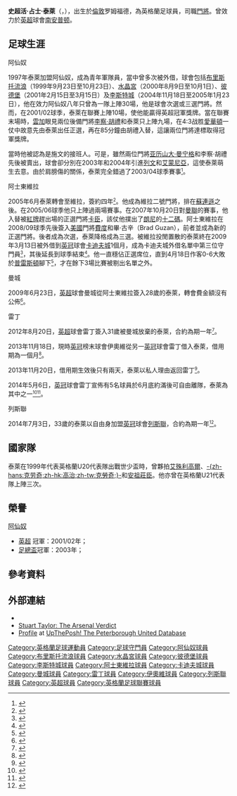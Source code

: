 {{NoteTA
|G1=英超|G2=FAcup|G3=football
|T=zh-hans:斯图尔特·泰勒;zh-hk:史超活·泰萊;zh-tw:斯圖亞特·泰勒;
|1=zh-hans:泰勒;zh-hk:泰萊;zh-tw:泰勒;
|2=zh-hans:斯图尔特·泰勒;zh-hk:史超活·泰萊;zh-tw:斯圖亞特·泰勒;
|3=zh-hans:斯图尔特·詹姆斯·泰勒;zh-hk:史超活·占士·泰萊;zh-tw:斯圖亞特·詹姆士·泰勒;
|4=zh-hans:温格;zh-hk:雲加;zh-tw:溫格;
|5=zh-hans:理查德·赖特; zh-hk:李察·胡禮;
|6=zh-hans:西曼;zh-hk:施文;zh-tw:西曼;
|7=zh-hans:亚历山大·曼宁格;zh-hk:阿歷士·曼寧加;zh-tw:亞歷山大·曼寧格;
|8=zh-hans:莱曼;zh-hk:列文;zh-tw:萊曼;
|9=zh-hans:阿穆尼亚;zh-hk:艾蒙尼亞;zh-tw:阿穆尼亞;
|10=zh-hans:索伦森;zh-hk:蘇連遜;zh-tw:索倫森;
|11=zh-hans:卡森;zh-hk:卡臣;zh-tw:卡森;
|12=zh-hans:弗里德尔;zh-hk:費度;zh-tw:弗里德爾;
|13=zh-hans:安德鲁·约翰逊;zh-hk:安祖莊臣;zh-tw:安德魯·約翰遜;
|14=zh-hans:鲁尼;zh-hk:朗尼;zh-tw:魯尼;
}}
{{Infobox football biography 2
| playername          = 史超活·泰萊<br />''Stuart Taylor''
| image                = Stuart Taylor.JPG
| image_size           = 300
| caption             = 
| fullname             = Stuart James Taylor<ref name="PFA 603">{{cite book | last = Hugman | first = Barry J. | title = The PFA Premier & Football League Players' Records 1946–2005 | publisher = Queen Anne Press | year = 2005 | page = 603 | isbn = 1-85291-665-6 }}</ref>
| birth_date          = {{birth date and age|1980|11|28|df=y}}
| birth_place = {{ENG}}[[罗姆福德|罗姆福德]]
| height               = {{height|m=1.96}}<ref>{{cite web |url=http://www.premierleague.com/page/PlayerProfile/0,,12306~5469,00.html |title=Premier League Player Profile |accessdate=19 April 2011 |publisher=Premier League |deadurl=yes |archiveurl=https://web.archive.org/web/20110203043459/http://www.premierleague.com/page/PlayerProfile/0%2C%2C12306~5469%2C00.html |archivedate=2011-02-03 }}</ref>
| position            = [[守門員|守門員]]
| currentclub         = 
|clubnumber     = 
| youthyears1 = | youthclubs1 = [[阿森纳足球俱乐部|阿森纳]]
| years1  = 1997–2005 | clubs1  = [[阿森纳足球俱乐部|阿森纳]]                                  | caps1  = 18 | goals1  = 0
| years2  = 1999      | clubs2  = → [[布里斯托尔流浪者足球俱乐部|布里斯托尔流浪者]] (借用)           | caps2  = 4  | goals2  = 0
| years3  = 2000      | clubs3  = → [[水晶宫足球俱乐部|水晶宫]] (借用)           | caps3  = 10 | goals3  = 0
| years4  = 2001      | clubs4  = → [[彼得伯勒联足球俱乐部|彼得伯勒联]] (借用) | caps4  = 6  | goals4  = 0
| years5  = 2004–2005 | clubs5  = → [[莱斯特城足球俱乐部|莱斯特城]] (借用)           | caps5  = 10 | goals5  = 0
| years6  = 2005–2009 | clubs6  = [[阿士東維拉足球會|阿士東維拉]]                          | caps6  = 12 | goals6  = 0
| years7  = 2009      | clubs7  = → [[卡迪夫城足球俱乐部|卡迪夫城]] (借用)               | caps7  = 8  | goals7  = 0
| years8  = 2009–2012 | clubs8  = [[曼彻斯特城足球俱乐部|曼城]]                  | caps8  = 0  | goals8  = 0
| years9  = 2012–2014 | clubs9  = [[雷丁足球俱乐部|雷丁]]                                  | caps9  = 4  | goals9  = 0
| years10 = 2013      | clubs10 = → [[约维尔足球俱乐部|约维尔]] (借用)                 | caps10 = 0  | goals10 = 0
| years11 = 2014–2015 | clubs11  = [[列斯聯足球會|列斯聯]]                       | caps11 = 3  | goals11 = 0
| years12 = 2016–2018 | clubs12 = [[南安普顿足球俱乐部|南安普顿]] | caps12 = 0 | goals12 = 0
| nationalyears1 = 1997      | nationalteam1 = [[英格蘭16歲以下足球代表隊|英格蘭U16]] | nationalcaps1 = 1 | nationalgoals1 = 0
| nationalyears2 = 1998–1999 | nationalteam2 = [[英格蘭18歲以下足球代表隊|英格蘭U18]] | nationalcaps2 = 5 | nationalgoals2 = 0
| nationalyears3 = 1999      | nationalteam3 = [[英格蘭20歲以下足球代表隊|英格蘭U20]] | nationalcaps3 = 2 | nationalgoals3 = 0
| nationalyears4 = 2001      | nationalteam4 = [[英格蘭21歲以下足球代表隊|英格蘭U21]] | nationalcaps4 = 3 | nationalgoals4 = 0
| medaltemplates      = 
| club-update         = 2015年1月10日 (六) 20:21 (UTC)
| nationalteam-update = 2013年11月18日 (一) 14:01 (UTC)
}}

'''史超活·占士·泰萊'''（{{lang-en|'''Stuart James Taylor'''}}，{{bd|1980年|11月28日}}），出生於[[倫敦|倫敦]]罗姆福德，為英格蘭足球員，司職[[門將|門將]]。曾效力於[[英格兰足球超级联赛|英超]]球會[[南安普顿足球俱乐部|南安普顿]]。

== 足球生涯 ==
;阿仙奴
1997年泰萊加盟阿仙奴，成為青年軍隊員，當中曾多次被外借，球會包括[[布里斯托流浪|布里斯托流浪]]（1999年9月23日至10月23日）、[[水晶宮|水晶宮]]（2000年8月9日至10月1日）、[[彼得伯勒联足球俱乐部|彼德堡]]（2001年2月15日至3月15日）及[[李斯特城|李斯特城]]（2004年11月18日至2005年1月23日），他在效力阿仙奴八年只曾為一隊上陣30場，他是球會次選或三選門將。然而，在2001/02球季，泰萊在聯賽上陣10場，使他能贏得英超冠軍獎牌。當在聯賽末場時，[[阿尔塞纳·温格|雲加]]眼見兩位後備門將[[李察·胡禮|李察·胡禮]]和泰萊只上陣九場，在4:3战胜[[愛華頓|愛華頓]]一仗中故意先由泰萊出任正選，再在85分鐘由胡禮入替，這讓兩位門將達標取得冠軍獎牌。

當時他被認為是施文的接班人。可是，雖然兩位門將[[亚历山大·曼宁格|亚历山大·曼宁格]]和李察·胡禮先後被賣出，球會卻分別在2003年和2004年引進[[列文|列文]]和[[艾蒙尼亞|艾蒙尼亞]]，這使泰萊萌生去意。由於肩膀傷的關係，泰萊完全錯過了2003/04球季賽事<small><ref>{{Cite news
| language = en
| title = Taylor out for season
| url = http://news.bbc.co.uk/sport1/hi/football/teams/a/arsenal/3578339.stm
| publisher = BBC Sport
| date = 2004-03-29
| accessdate = 2008-04-13
| archive-date = 2004-06-15
| archive-url = https://web.archive.org/web/20040615124428/http://news.bbc.co.uk/sport1/hi/football/teams/a/arsenal/3578339.stm
| dead-url = no
}}</ref></small>。

;阿士東維拉
2005年6月泰萊轉會至維拉，簽約四年<small><ref>{{Cite news |language=en |title=Arsenal keeper Taylor joins Villa |url=http://news.bbc.co.uk/sport1/hi/football/teams/a/aston_villa/4626853.stm |publisher=[[BBC|BBC]] Sport |date=2005-06-27 |accessdate=2008-04-13 |archive-date=2009-03-07 |archive-url=https://web.archive.org/web/20090307024557/http://news.bbc.co.uk/sport1/hi/football/teams/a/aston_villa/4626853.stm |dead-url=no }}</ref></small>。他成為維拉二號門將，排在[[蘇連遜|蘇連遜]]之後。在2005/06球季他只上陣過兩場賽事。在2007年10月20日對[[曼聯|曼聯]]的賽事，他入替被[[紅牌|紅牌]]趕出場的正選門將[[卡臣|卡臣]]，該仗他撲出了[[朗尼|朗尼]]的[[十二碼|十二碼]]。阿士東維拉在2008/09球季先後簽入[[美國|美國]]門將[[費度|費度]]和畢·古辛（Brad Guzan），前者並成為新的正選門將。後者成為次選，泰萊降格成為三選。被維拉投閒置散的泰萊終在2009年3月13日被外借到[[英冠|英冠]]球會[[卡迪夫城足球俱乐部|卡迪夫城]]1個月，成為卡迪夫城外借名單中第三位守門員<small><ref>{{Cite news |language=en |title=Cardiff sign Villa keeper Taylor |url=http://news.bbc.co.uk/sport2/hi/football/teams/c/cardiff_city/7941298.stm |publisher=[[BBC|BBC]] Sport |date=2009-03-13 |accessdate=2009-03-14 |archive-date=2009-03-16 |archive-url=https://web.archive.org/web/20090316061105/http://news.bbc.co.uk/sport2/hi/football/teams/c/cardiff_city/7941298.stm |dead-url=no }}</ref></small>，其後延長到球季結束<small><ref>{{Cite news |language=en |url=http://news.bbc.co.uk/sport2/hi/football/teams/c/cardiff_city/7997296.stm |title=McCormack hailed as Cardiff hero |publisher=[[BBC|BBC]] Sport |date=2009-04-14 |accessdate=2009-05-04 |archive-date=2009-04-17 |archive-url=https://web.archive.org/web/20090417131246/http://news.bbc.co.uk/sport2/hi/football/teams/c/cardiff_city/7997296.stm |dead-url=no }}</ref></small>。他一直穩佔正選席位，直到4月18日作客0-6大敗於[[普雷斯顿足球俱乐部|普雷斯頓]]腳下<small><ref>{{Cite news |language=en |url=http://news.bbc.co.uk/sport2/hi/football/eng_div_1/7990060.stm |title=Preston 6-0 Cardiff |publisher=[[BBC|BBC]] Sport |date=2009-04-18 |accessdate=2009-05-04 |archive-date=2009-04-20 |archive-url=https://web.archive.org/web/20090420092803/http://news.bbc.co.uk/sport2/hi/football/eng_div_1/7990060.stm |dead-url=no }}</ref></small>，才在餘下3場比賽被剔出名單之外。

;曼城
2009年6月23日，[[英超|英超]]球會曼城從阿士東維拉簽入28歲的泰萊，轉會費金額沒有公佈<small><ref>{{Cite news |language=en |url=http://news.bbc.co.uk/sport2/hi/football/teams/m/man_city/8115411.stm |title=Man City swoop for keeper Taylor |publisher=''[[BBC_Sport|BBC Sport]]'' |date=2009-06-23 |accessdate=2013-11-18 |archive-date=2012-08-24 |archive-url=https://web.archive.org/web/20120824010611/http://news.bbc.co.uk/sport2/hi/football/teams/m/man_city/8115411.stm |dead-url=no }}</ref></small>。

;雷丁
2012年8月20日，[[英超|英超]]球會雷丁簽入31歲被曼城放棄的泰萊，合約為期一年<small><ref>{{Cite news |language=en |url=http://www.bbc.co.uk/sport/0/football/19319333 |title=Stuart Taylor signs for Reading after Manchester City release |publisher=''[[BBC_Sport|BBC Sport]]'' |date=2012-08-20 |accessdate=2013-11-18 |archive-date=2012-11-14 |archive-url=https://web.archive.org/web/20121114082324/http://www.bbc.co.uk/sport/0/football/19319333 |dead-url=no }}</ref></small>。

2013年11月18日，現時[[英冠|英冠]]榜末球會伊奧維從另一[[英冠|英冠]]球會雷丁借入泰萊，借用期為一個月<small><ref>{{Cite news |language=en |url=http://www.bbc.co.uk/sport/0/football/24988135 |title=Stuart Taylor: Yeovil Town sign Reading goalkeeper on loan |publisher=''[[BBC_Sport|BBC Sport]]'' |date=2013-11-18 |accessdate=2013-11-18 |archive-date=2013-11-19 |archive-url=https://web.archive.org/web/20131119121135/http://www.bbc.co.uk/sport/0/football/24988135 |dead-url=no }}</ref></small>。

2013年11月20日，借用期生效後只有兩天，泰萊以私人理由返回雷丁<small><ref>{{Cite news |language=en |url=http://www.bbc.co.uk/sport/0/football/25020871 |title=Stuart Taylor: Reading goalkeeper leaves Yeovil after two days |publisher=''[[BBC_Sport|BBC Sport]]'' |date=2013-11-20 |accessdate=2013-11-20 |archive-date=2013-11-23 |archive-url=https://web.archive.org/web/20131123222906/http://www.bbc.co.uk/sport/0/football/25020871 |dead-url=no }}</ref></small>。

2014年5月6日，[[英冠|英冠]]球會雷丁宣佈有5名球員於6月底約滿後可自由離隊，泰萊為其中之一<small><ref>{{Cite news |language=en |url=http://www.bbc.com/sport/0/football/27302154 |title=Wayne Bridge: Ex-England left-back announces retirement |publisher=''[[BBC_Sport|BBC Sport]]'' |date=2014-05-06 |accessdate=2015-01-10 |archive-date=2015-04-26 |archive-url=https://web.archive.org/web/20150426170324/http://www.bbc.com/sport/0/football/27302154 |dead-url=no }}</ref><ref>{{Cite news |language=en |url=http://www.readingfc.co.uk/news/article/mcanuff-leigertwood-gorkss-leave-060514-1539505.aspx |title=Wayne Bridge & Stuart Taylor also leaving |publisher=''READING FC'' |date=2014-05-06 |accessdate=2015-01-10 |archive-date=2015-04-02 |archive-url=https://web.archive.org/web/20150402182111/http://www.readingfc.co.uk/news/article/mcanuff-leigertwood-gorkss-leave-060514-1539505.aspx |dead-url=no }}</ref></small>。

;列斯聯
2014年7月3日，33歲的泰萊以自由身加盟[[英冠|英冠]]球會[[列斯聯|列斯聯]]，合約為期一年<small><ref>{{Cite news |language=en |url=http://www.bbc.com/sport/0/football/28144059 |title=Stuart Taylor: Leeds United sign goalkeeper on one-year deal |publisher=''[[BBC_Sport|BBC Sport]]'' |date=2014-07-03 |accessdate=2015-01-10 |archive-date=2014-12-09 |archive-url=https://web.archive.org/web/20141209211658/http://www.bbc.com/sport/0/football/28144059 |dead-url=no }}</ref></small>。

== 國家隊 ==
泰萊在1999年代表英格蘭U20代表隊出戰世少盃時，曾夥拍[[艾殊利高爾|艾殊利高爾]]、[[高治|-{zh-hans:克劳奇;zh-hk:高治;zh-tw:克勞奇;}-]]和[[安祖莊臣|安祖莊臣]]。他亦曾在英格蘭U21代表隊上陣三次。

== 榮譽 ==
;[[阿仙奴|阿仙奴]]
* [[英超|英超]] 冠軍：2001/02年；
* [[足總盃|足總盃]]冠軍：2003年；

== 參考資料 ==
<div class="references-small">
<references />
</div>

== 外部連結 ==
* {{soccerbase|id=15137|name=史超活·泰萊}}
* [https://web.archive.org/web/20070312045752/http://www.footballingworld.com/1/teams/a/astonvilla/index.php?subaction=showfull&id=1120773047&archive=&start_from=&ucat=121& Stuart Taylor: The Arsenal Verdict]
* [https://web.archive.org/web/20081012081658/http://www.uptheposh.com/people/2637/ Profile] at [https://web.archive.org/web/20070205233152/http://www.uptheposh.com/ UpThePosh! The Peterborough United Database]

{{DEFAULTSORT:Taylor, Stuart}}
[[Category:英格蘭足球運動員|Category:英格蘭足球運動員]]
[[Category:足球守門員|Category:足球守門員]]
[[Category:阿仙奴球員|Category:阿仙奴球員]]
[[Category:布里斯托流浪球員|Category:布里斯托流浪球員]]
[[Category:水晶宮球員|Category:水晶宮球員]]
[[Category:彼德堡球員|Category:彼德堡球員]]
[[Category:李斯特城球員|Category:李斯特城球員]]
[[Category:阿士東維拉球員|Category:阿士東維拉球員]]
[[Category:卡迪夫城球員|Category:卡迪夫城球員]]
[[Category:曼城球員|Category:曼城球員]]
[[Category:雷丁球員|Category:雷丁球員]]
[[Category:伊奧維球員|Category:伊奧維球員]]
[[Category:列斯聯球員|Category:列斯聯球員]]
[[Category:英超球員|Category:英超球員]]
[[Category:英格蘭足球聯賽球員|Category:英格蘭足球聯賽球員]]